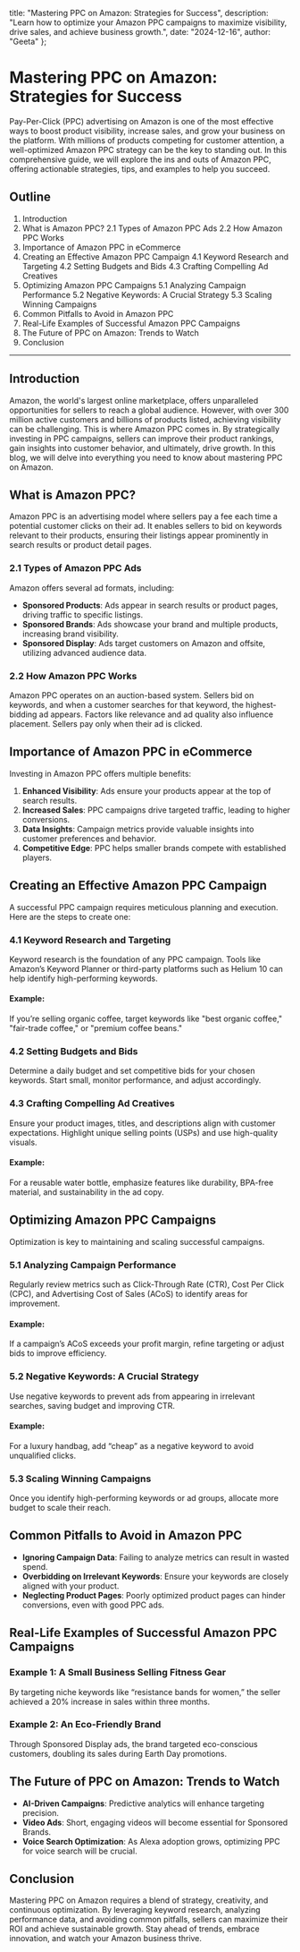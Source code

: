   title: "Mastering PPC on Amazon: Strategies for Success",
  description: "Learn how to optimize your Amazon PPC campaigns to maximize visibility, drive sales, and achieve business growth.",
  date: "2024-12-16",
  author: "Geeta"
};

# Mastering PPC on Amazon: Strategies for Success

Pay-Per-Click (PPC) advertising on Amazon is one of the most effective ways to boost product visibility, increase sales, and grow your business on the platform. With millions of products competing for customer attention, a well-optimized Amazon PPC strategy can be the key to standing out. In this comprehensive guide, we will explore the ins and outs of Amazon PPC, offering actionable strategies, tips, and examples to help you succeed.

## Outline

1. Introduction
2. What is Amazon PPC?
   2.1 Types of Amazon PPC Ads
   2.2 How Amazon PPC Works
3. Importance of Amazon PPC in eCommerce
4. Creating an Effective Amazon PPC Campaign
   4.1 Keyword Research and Targeting
   4.2 Setting Budgets and Bids
   4.3 Crafting Compelling Ad Creatives
5. Optimizing Amazon PPC Campaigns
   5.1 Analyzing Campaign Performance
   5.2 Negative Keywords: A Crucial Strategy
   5.3 Scaling Winning Campaigns
6. Common Pitfalls to Avoid in Amazon PPC
7. Real-Life Examples of Successful Amazon PPC Campaigns
8. The Future of PPC on Amazon: Trends to Watch
9. Conclusion

---

## Introduction

Amazon, the world's largest online marketplace, offers unparalleled opportunities for sellers to reach a global audience. However, with over 300 million active customers and billions of products listed, achieving visibility can be challenging. This is where Amazon PPC comes in. By strategically investing in PPC campaigns, sellers can improve their product rankings, gain insights into customer behavior, and ultimately, drive growth. In this blog, we will delve into everything you need to know about mastering PPC on Amazon.

## What is Amazon PPC?

Amazon PPC is an advertising model where sellers pay a fee each time a potential customer clicks on their ad. It enables sellers to bid on keywords relevant to their products, ensuring their listings appear prominently in search results or product detail pages.

### 2.1 Types of Amazon PPC Ads

Amazon offers several ad formats, including:

- **Sponsored Products**: Ads appear in search results or product pages, driving traffic to specific listings.
- **Sponsored Brands**: Ads showcase your brand and multiple products, increasing brand visibility.
- **Sponsored Display**: Ads target customers on Amazon and offsite, utilizing advanced audience data.

### 2.2 How Amazon PPC Works

Amazon PPC operates on an auction-based system. Sellers bid on keywords, and when a customer searches for that keyword, the highest-bidding ad appears. Factors like relevance and ad quality also influence placement. Sellers pay only when their ad is clicked.

## Importance of Amazon PPC in eCommerce

Investing in Amazon PPC offers multiple benefits:

1. **Enhanced Visibility**: Ads ensure your products appear at the top of search results.
2. **Increased Sales**: PPC campaigns drive targeted traffic, leading to higher conversions.
3. **Data Insights**: Campaign metrics provide valuable insights into customer preferences and behavior.
4. **Competitive Edge**: PPC helps smaller brands compete with established players.

## Creating an Effective Amazon PPC Campaign

A successful PPC campaign requires meticulous planning and execution. Here are the steps to create one:

### 4.1 Keyword Research and Targeting

Keyword research is the foundation of any PPC campaign. Tools like Amazon’s Keyword Planner or third-party platforms such as Helium 10 can help identify high-performing keywords.

#### Example:
If you’re selling organic coffee, target keywords like "best organic coffee," "fair-trade coffee," or "premium coffee beans."

### 4.2 Setting Budgets and Bids

Determine a daily budget and set competitive bids for your chosen keywords. Start small, monitor performance, and adjust accordingly.

### 4.3 Crafting Compelling Ad Creatives

Ensure your product images, titles, and descriptions align with customer expectations. Highlight unique selling points (USPs) and use high-quality visuals.

#### Example:
For a reusable water bottle, emphasize features like durability, BPA-free material, and sustainability in the ad copy.

## Optimizing Amazon PPC Campaigns

Optimization is key to maintaining and scaling successful campaigns.

### 5.1 Analyzing Campaign Performance

Regularly review metrics such as Click-Through Rate (CTR), Cost Per Click (CPC), and Advertising Cost of Sales (ACoS) to identify areas for improvement.

#### Example:
If a campaign’s ACoS exceeds your profit margin, refine targeting or adjust bids to improve efficiency.

### 5.2 Negative Keywords: A Crucial Strategy

Use negative keywords to prevent ads from appearing in irrelevant searches, saving budget and improving CTR.

#### Example:
For a luxury handbag, add “cheap” as a negative keyword to avoid unqualified clicks.

### 5.3 Scaling Winning Campaigns

Once you identify high-performing keywords or ad groups, allocate more budget to scale their reach.

## Common Pitfalls to Avoid in Amazon PPC

- **Ignoring Campaign Data**: Failing to analyze metrics can result in wasted spend.
- **Overbidding on Irrelevant Keywords**: Ensure your keywords are closely aligned with your product.
- **Neglecting Product Pages**: Poorly optimized product pages can hinder conversions, even with good PPC ads.

## Real-Life Examples of Successful Amazon PPC Campaigns

### Example 1: A Small Business Selling Fitness Gear

By targeting niche keywords like “resistance bands for women,” the seller achieved a 20% increase in sales within three months.

### Example 2: An Eco-Friendly Brand

Through Sponsored Display ads, the brand targeted eco-conscious customers, doubling its sales during Earth Day promotions.

## The Future of PPC on Amazon: Trends to Watch

- **AI-Driven Campaigns**: Predictive analytics will enhance targeting precision.
- **Video Ads**: Short, engaging videos will become essential for Sponsored Brands.
- **Voice Search Optimization**: As Alexa adoption grows, optimizing PPC for voice search will be crucial.

## Conclusion

Mastering PPC on Amazon requires a blend of strategy, creativity, and continuous optimization. By leveraging keyword research, analyzing performance data, and avoiding common pitfalls, sellers can maximize their ROI and achieve sustainable growth. Stay ahead of trends, embrace innovation, and watch your Amazon business thrive.
